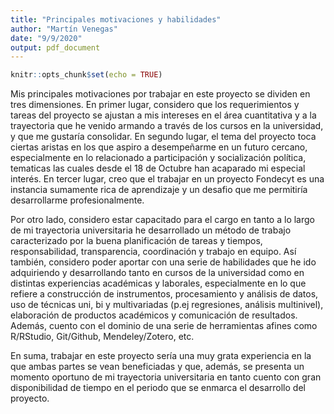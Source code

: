 ```yaml
---
title: "Principales motivaciones y habilidades"
author: "Martín Venegas"
date: "9/9/2020"
output: pdf_document
---
```


```r
knitr::opts_chunk$set(echo = TRUE)
```

Mis principales motivaciones por trabajar en este proyecto se dividen en tres dimensiones. En primer lugar, considero que los requerimientos y tareas del proyecto se ajustan a mis intereses en el área cuantitativa y a la trayectoria que he venido armando a través de los cursos en la universidad, y que me gustaría consolidar. En segundo lugar, el tema del proyecto toca ciertas aristas en los que aspiro a desempeñarme en un futuro cercano, especialmente en lo relacionado a participación y socialización política, tematicas las cuales desde el 18 de Octubre han acaparado mi especial interés. En tercer lugar, creo que el trabajar en un proyecto Fondecyt es una instancia sumamente rica de aprendizaje y un desafio que me permitiría desarrollarme profesionalmente.

Por otro lado, considero estar capacitado para el cargo en tanto a lo largo de mi trayectoria universitaria he desarrollado un método de trabajo caracterizado por la buena planificación de tareas y tiempos, responsabilidad, transparencia, coordinación y trabajo en equipo. Así también, considero poder aportar con una serie de habilidades que he ido adquiriendo y desarrollando tanto en cursos de la universidad como en distintas experiencias académicas y laborales, especialmente en lo que refiere a construcción de instrumentos, procesamiento y análisis de datos, uso de técnicas uni, bi y multivariadas (p.ej regresiones, análisis multinivel), elaboración de productos académicos y comunicación de resultados. Además, cuento con el dominio de una serie de herramientas afines como R/RStudio, Git/Github, Mendeley/Zotero, etc.

En suma, trabajar en este proyecto sería una muy grata experiencia en la que ambas partes se vean beneficiadas y que, además, se presenta un momento oportuno de mi trayectoria universitaria en tanto cuento con gran disponibilidad de tiempo en el periodo que se enmarca el desarrollo del proyecto.